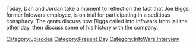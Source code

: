 {{DEFAULTSORT:
    #_EPISODE_0786:Too Biggs For His Britches
}}{{Episode
    | title           = Too Biggs For His Britches
    | caption         = Listen to this episode on [https://knowledgefight.libsyn.com/786-too-biggs-for-his-britches Libsyn] [https://open.spotify.com/episode/22pGY7pBkrHMzc5UBz56Kp Spotify]
    | episodeNumber   = 786
    | length          = 01:36:23
    | airDate         = March 17, 2023
    | episodeType     = [[:Category:Present Day|Present Day]], [[:Category:InfoWars Interview|InfoWars Interview]]
    | appearance      = [[Joe Biggs]]
    | previousEpisode = [[785: March 4, 2023]]
}}

{{Stub}}

Today, Dan and Jordan take a moment to reflect on the fact that Joe Biggs, former Infowars employee, is on trial for participating in a seditious conspiracy.  The gents discuss how Biggs called into Infowars from jail the other day, then discuss some of his history with the company.

[[Category:Episodes]]
[[Category:Present Day]]
[[Category:InfoWars Interview]]
